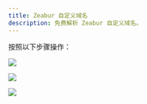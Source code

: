 ---
title: Zeabur 自定义域名
description: 免费解析 Zeabur 自定义域名。
---

按照以下步骤操作：

![](/_static/examples/zeabur_01.png)

![](/_static/examples/zeabur_02.png)

![](/_static/examples/zeabur_03.png)
